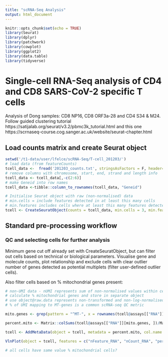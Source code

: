 ```yaml
---
title: "scRNA-Seq Analysis"
output: html_document
---
```


```r
knitr::opts_chunk$set(echo = TRUE)
library(Seurat)
library(dplyr)
library(patchwork)
library(cowplot)
library(ggplot2)
library(data.table)
library(tidyverse)
```

# Single-cell RNA-Seq analysis of CD4 and CD8 SARS-CoV-2 specific T cells

Analysis of Dong samples: CD8 NP16, CD8 ORF3a-28 and CD4 S34 & M24.
Follow guided clustering tutorial https://satijalab.org/seurat/v3.2/pbmc3k_tutorial.html and this one https://scrnaseq-course.cog.sanger.ac.uk/website/seurat-chapter.html

## Load counts matrix and create Seurat object
```r
setwd('/t1-data/user/lfelce/scRNA-Seq/T-cell_201203/')
# load data (from featureCounts)
tcell_data <-  fread('201203_counts.txt', stringsAsFactors = F, header=T)
# remove columns with chromosome, start, end, strand and length info
tcell_data <- tcell_data[,-c(2:6)]
# make Geneid into row names
tcell_data <-tibble::column_to_rownames(tcell_data, "Geneid")

# Initialise Seurat object with raw (non-normalised) data
# min.cells = include features detected in at least this many cells
# min.features includes cells where at least this many features detected
tcell <- CreateSeuratObject(counts = tcell_data, min.cells = 3, min.features = 200, project = "T-cell_data", assay = "RNA")

```

## Standard pre-processing workflow

### QC and selecting cells for further analysis
Minimum gene cut off already set with CreateSeuratObject, but can filter out cells based on technical or biological parameters.
Visualise gene and molecule counts, plot relationship and exclude cells with clear outlier number of genes detected as potential multiplets (filter user-defined outlier cells). 

Also filter cells based on % mitochondrial genes present:

```r
# non-UMI data - nUMI represents sum of non-normalised values within cells
# calculate % mitochondrial genes and store in separate object
# use object@raw.data represents non-transformed and non-log-normalised counts
# % of UMI mapping to MT-genes is a common scRNA-seq QC metric

mito.genes <- grep(pattern = "^MT-", x = rownames(tcell@assays[["RNA"]]), value = TRUE)

percent.mito <- Matrix::colSums(tcell@assays[["RNA"]][mito.genes, ])/Matrix::colSums(tcell@assays[["RNA"]])

tcell <- AddMetaData(object = tcell, metadata = percent.mito, col.name = "percent.mito") 

VlnPlot(object = tcell, features = c("nFeature_RNA", "nCount_RNA", "percent.mito"), ncol = 3)

# all cells have same value % mitochondrial cells?


```

```r


```
